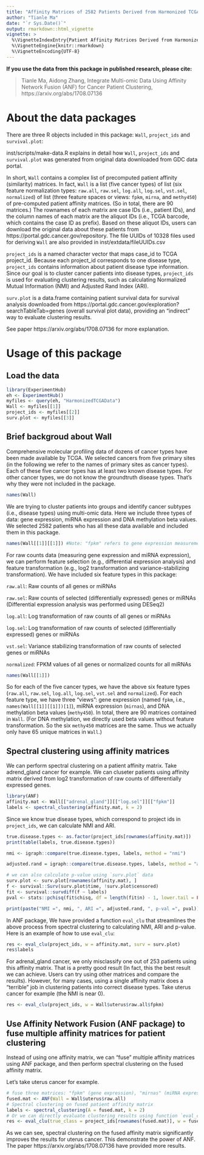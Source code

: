 ```yaml
---
title: "Affinity Matrices of 2582 Patients Derived from Harmonized TCGA Dataset"
author: "Tianle Ma"
date: "`r Sys.Date()`"
output: rmarkdown::html_vignette
vignette: >
  %\VignetteIndexEntry{Patient Affinity Matrices Derived from Harmonized TCGA Dataset}
  %\VignetteEngine{knitr::rmarkdown}
  %\VignetteEncoding{UTF-8}
---
```


**If you use the data from this package in published research, please cite:**

> Tianle Ma, Aidong Zhang,
> Integrate Multi-omic Data Using Affinity Network Fusion (ANF) for Cancer Patient Clustering, 
> https://arxiv.org/abs/1708.07136

# About the data packages
There are three R objects included in this package: `Wall`, `project_ids` and `survival.plot`:

inst/scripts/make-data.R explains in detail how `Wall`, `project_ids` and `survival.plot` was generated from original data downloaded from GDC data portal.

In short, `Wall` contains a complex list of precomputed patient affinity (similarity) matrices. In fact, `Wall` is a list (five cancer types) of list (six feature normalization types: `raw.all`, `raw.sel`, `log.all`, `log.sel`,  `vst.sel`, `normalized`) of list (three feature spaces or views: `fpkm`, `mirna`, and `methy450`) of pre-computed patient affinity matrices. (So in total, there are 90 matrices.) The rownames of each matrix are case IDs (i.e., patient IDs), and the column names of each matrix are the aliquot IDs (i.e., TCGA barcode, which contains the case ID as prefix). Based on these aliquot IDs, users can download the original data about these patients from https://portal.gdc.cancer.gov/repository.
The file UUIDs of 10328 files used for deriving `Wall` are also provided in  inst/extdata/fileUUIDs.csv

`project_ids` is a named character vector that maps case_id to TCGA project_id. Because each project_id corresponds to one disease type, `project_ids` contains information about patient disease type information. Since our goal is to cluster cancer patients into disease types, `project_ids` is used for evaluating clustering results, such as calculating Normalized Mutual Information (NMI) and Adjusted Rand Index (ARI).

`surv.plot` is a data.frame containing patient survival data for survival analysis downloaded from https://portal.gdc.cancer.gov/exploration?searchTableTab=genes (overall survival plot data), providing an "indirect" way to evaluate clustering results.

See paper https://arxiv.org/abs/1708.07136 for more explanation.

# Usage of this package
## Load the data
```r
library(ExperimentHub)
eh <- ExperimentHub()
myfiles <- query(eh, "HarmonizedTCGAData")
Wall <- myfiles[[1]]
project_ids <- myfiles[[2]]
surv.plot <- myfiles[[3]]
```

## Brief backgroud about Wall
Comprehensive molecular profiling data of dozens of cancer types have been made available by TCGA. We selected cancers from five primary sites (in the following we refer to the names of primary sites as cancer types). Each of these five cancer types has at least two known disease types. For other cancer types, we do not know the groundtruth disease types. That's why they were not included in the package.
```r
names(Wall)
```

We are trying to cluster patients into groups and identify cancer subtypes (i.e., disease types) using multi-omic data. Here we include three types of data: gene expression, miRNA expression and DNA methylation beta values. We selected 2582 patients who has all these data available and included them in this package.
```r
names(Wall[[1]][[1]]) #Note: "fpkm" refers to gene expression measurement, which can be HTSeq-Counts, transformed HTSeq-Counts (log2 transformation or variance-stabilizing transformation), and FPKM values. Sorry for the confusing name.
```

For raw counts data (measuring gene expression and miRNA expression), we can perform feature selection (e.g., differential expression analysis) and feature transformation (e.g., log2 transformation and variance-stabilizing transformation). We have included six feature types in this package:

`raw.all`: Raw counts of all genes or miRNAs

`raw.sel`: Raw counts of selected (differentially expressed) genes or miRNAs (Differential expression analysis was performed using DESeq2)

`log.all`: Log transformation of raw counts of all genes or miRNAs

`log.sel`: Log transformation of raw counts of selected (differentially expressed) genes or miRNAs

`vst.sel`: Variance stabilizing transformation of raw counts of selected genes or miRNAs

`normalized`: FPKM values of all genes or normalized counts for all miRNAs


```r
names(Wall[[1]])
```

So for each of the five cancer types, we have the above six feature types (`raw.all`, `raw.sel`, `log.all`, `log.sel`, `vst.sel` and `normalized`). For each feature type, we have three "views": gene expression (named `fpkm`, i.e., `names(Wall[[1]][[1]])[1]`), miRNA expression (`mirnas`), and DNA methylation beta values (`methy450`). In total, there are 90 matrices contained in `Wall`. (For DNA methylation, we directly used beta values without feature transformation. So the six `methy450` matrices are the same. Thus we actually only have 65 unique matrices in `Wall`.)

## Spectral clustering using affinity matrices

We can perform spectral clustering on a patient affinity matrix.
Take adrend_gland cancer for example. We can cluseter patients using affinity matrix derived from log2 transformation of raw counts of differentially expressed genes.

```r
library(ANF)
affinity.mat <- Wall[["adrenal_gland"]][["log.sel"]][["fpkm"]]
labels <- spectral_clustering(affinity.mat, k = 2)
```

Since we know true disease types, which correspond to project ids in `project_ids`, we can calculate NMI and ARI.
```r
true.disease.types <- as.factor(project_ids[rownames(affinity.mat)])
print(table(labels, true.disease.types))

nmi <- igraph::compare(true.disease.types, labels, method = "nmi")

adjusted.rand = igraph::compare(true.disease.types, labels, method = "adjusted.rand")

# we can also calculate p-value using `surv.plot` data
surv.plot <- surv.plot[rownames(affinity.mat), ]
f <- survival::Surv(surv.plot$time, !surv.plot$censored)
fit <- survival::survdiff(f ~ labels)
pval <- stats::pchisq(fit$chisq, df = length(fit$n) - 1, lower.tail = FALSE)

print(paste("NMI =", nmi, ", ARI =", adjusted.rand, ", p-val =", pval))
```


In ANF package, We have provided a function `eval_clu` that streamlines the above process from spectral clustering to calculating NMI, ARI and p-value. Here is an example of how to use `eval_clu`:

```r
res <- eval_clu(project_ids, w = affinity.mat, surv = surv.plot)
res$labels
```

For adrenal_gland cancer, we only misclassify one out of 253 patients using this affinity matrix. That is a pretty good result (In fact, this the best result we can achieve. Users can try using other matrices and compare the results). However, for many cases, using a single affinity matrix does a "terrible" job in clustering patients into correct disease types. Take uterus cancer for example (the NMI is near 0).

```r
res <- eval_clu(project_ids, w = Wall$uterus$raw.all$fpkm)
```


## Use Affinity Network Fusion (ANF package) to fuse multiple affinity matrices for patient clustering

Instead of using one affinity matrix, we can "fuse" multiple affinity matrices using ANF package, and then perform spectral clustering on the fused affinity matrix.

Let's take uterus cancer for example.
```r
# fuse three matrices: "fpkm" (gene expression), "mirnas" (miRNA expression) and "methy450" (DNA methylation)
fused.mat <- ANF(Wall = Wall$uterus$raw.all)
# Spectral clustering on fused patient affinity matrix
labels <- spectral_clustering(A = fused.mat, k = 2)
# Or we can directly evaluate clustering results using function `eval_clu`, which calls `spectral_clustering` and calculate NMI and ARI (and p-value if patient survival data is available. `surv.plot` does not contain information for uterus cancer patients)
res <- eval_clu(true_class = project_ids[rownames(fused.mat)], w = fused.mat)
```

As we can see, spectral clustering on the fused affinity matrix significantly improves the results for uterus cancer. This demonstrate the power of ANF. The paper https://arxiv.org/abs/1708.07136 have provided more results.
